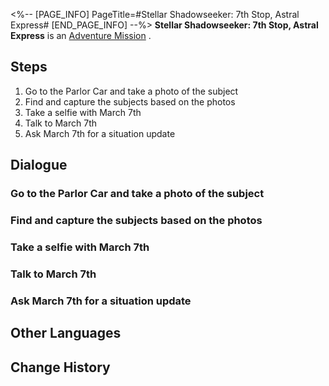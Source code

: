 <%-- [PAGE_INFO]
PageTitle=#Stellar Shadowseeker: 7th Stop, Astral Express#
[END_PAGE_INFO] --%>
{{Stub|Dialogue, characters, and location(s)}}
{{Mission Infobox
|id            = 8002107
|title         = 
|image         = Mission Stellar Shadowseeker: 7th Stop, Astral Express.png
|type          = Adventure
|event_name    = 
|chapter       = 
|requirements  = 
* Reach [[Trailblaze Level]] 21
* [[Adventure Mission]] ''[[Stellar Shadowseeker: 6th Stop, Rivet Town]]'' completed
|summary       = <!--official mission summary from Fate's Atlas-->
|characters    = <!--characters that appear in this mission-->
|startLocation = <!--location as it intially appears on the mission screen-->
|world         = <!--i.e. Penacony-->
|area          = <!--i.e. A Child's Dream-->
|prev          = 
|next          = 
|exp           = 
|credits       = 
|stellarJade   = 
|other         = 
}}
'''Stellar Shadowseeker: 7th Stop, Astral Express''' is an [[Adventure Mission]]<!--in [world]-->.

==Steps==
# Go to the Parlor Car and take a photo of the subject
# Find and capture the subjects based on the photos
# Take a selfie with March 7th
# Talk to March 7th
# Ask March 7th for a situation update

<!--
==Gameplay Notes==

--><!--
==Trial Character==

-->
==Dialogue==
{{Stub Dialogue}}
===Go to the Parlor Car and take a photo of the subject===
{{Mission Description|type=adventure|location=<!--to be added-->|The shadowy object in the photo looks somewhat familiar. It must be something aboard the Express...}}
{{Dialogue Start}}
:{{tx}}
{{Dialogue End}}

===Find and capture the subjects based on the photos===
{{Mission Description|type=adventure|location=<!--to be added-->|update|The shadowy object in the photo looks somewhat familiar. It must be something aboard the Express...}}
{{Dialogue Start}}
:{{tx}}
{{Dialogue End}}

===Take a selfie with March 7th===
{{Mission Description|type=adventure|location=<!--to be added-->|update|The shadowy object in the photo looks somewhat familiar. It must be something aboard the Express...}}
{{Dialogue Start}}
:{{tx}}
{{Dialogue End}}

===Talk to March 7th===
{{Mission Description|type=adventure|location=<!--to be added-->|update|The shadowy object in the photo looks somewhat familiar. It must be something aboard the Express...}}
{{Dialogue Start}}
:{{tx}}
{{Dialogue End}}

===Ask March 7th for a situation update===
{{Mission Description|type=adventure|location=<!--to be added-->|update|The shadowy object in the photo looks somewhat familiar. It must be something aboard the Express...}}
{{Dialogue Start}}
:{{tx}}
{{Dialogue End}}

==Other Languages==
{{Other Languages
|en   = Stellar Shadowseeker: 7th Stop, Astral Express
|zhs  = 星旅寻影•第七站•星穹列车
|zht  = 星旅尋影•第七站•星穹列車
|ja   = 星々の影を探して・7駅目・星穹列車
|ko   = 그림자를 찾는 별의 여정•일곱 번째 역•은하열차
|es   = Fotografías estelares, 7.ª parada: Expreso Astral
|fr   = Sur la piste des ombres des étoiles : 7e arrêt, Astral Express
|ru   = Искатели теней: Седьмая остановка - Звёздный экспресс
|th   = ท่องดาราเฟ้นเงา: สถานีที่ 7 - Astral Express
|vi   = Tìm Ảnh Hành Trình Sao: Trạm Thứ 7, Đội Tàu Astral
|de   = Stellarer Schattensucher: Siebter Halt &ndash; Astralexpress
|id   = Penjelajah Bayangan Bintang: Perhentian 7 - Astral Express
|pt   = Sombrio Estelar: 7ª Parada, Expresso Astral
}}

==Change History==
{{Change History|1.5}}
